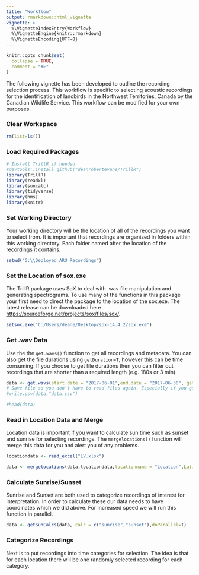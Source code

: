 ```yaml
---
title: "Workflow"
output: rmarkdown::html_vignette
vignette: >
  %\VignetteIndexEntry{Workflow}
  %\VignetteEngine{knitr::rmarkdown}
  %\VignetteEncoding{UTF-8}
---
```


```r
knitr::opts_chunk$set(
  collapse = TRUE,
  comment = "#>"
)
```

The following vignette has been developed to outline the recording selection process. This workflow is specific to selecting acoustic recordings for the identification of landbirds in the Northwest Territories, Canada by the Canadian Wildlife Service. This workflow can be modified for your own purposes.

### Clear Workspace

```r
rm(list=ls())
```

### Load Required Packages

```r
# Install TrillR if needed
#devtools::install_github("deanrobertevans/TrillR")
library(TrillR)
library(readxl)
library(suncalc)
library(tidyverse)
library(hms)
library(knitr)
```

### Set Working Directory

Your working directory will be the location of all of the recordings you want to select from. It is important that recordings are organized in folders within this working directory. Each folder named after the location of the recordings it contains.

```r
setwd("G:\\Deployed_ARU_Recordings")

```

### Set the Location of sox.exe

The TrillR package uses SoX to deal with .wav file manipulation and generating spectrograms. To use many of the functions in this package your first need to direct the package to the location of the sox.exe. The latest release can be downloaded here <https://sourceforge.net/projects/sox/files/sox/>.

```r
setsox.exe("C:/Users/deane/Desktop/sox-14.4.2/sox.exe")
```

### Get .wav Data

Use the the `get.wavs()` function to get all recordings and metadata. You can also get the file durations using `getDuration=T`, however this can be time consuming. If you choose to get file durations then you can filter out recordings that are shorter than a required length (e.g. 180s or 3 min).

```r
data <- get.wavs(start.date = "2017-06-01",end.date = "2017-06-30", getDuration=F, minduration = 180)
# Save file so you don't have to read files again. Especially if you got file durations.
#write.csv(data,"data.csv")

#head(data)

```


### Read in Location Data and Merge

Location data is important if you want to calculate sun time such as sunset and sunrise for selecting recordings. The `mergelocations()` function will merge this data for you and alert you of any problems.

```r

locationdata <- read_excel("LV.xlsx")

data <- mergelocations(data,locationdata,locationname = "Location",Latitude = "Latitude", Longitude = "Longitude")
```

### Calculate Sunrise/Sunset

Sunrise and Sunset are both used to categorize recordings of interest for interpretation. In order to calculate these our data needs to have coordinates which we did above. For increased speed we will run this function in parallel.

```r
data <- getSunCalcs(data, calc = c("sunrise","sunset"),doParallel=T)
```

### Categorize Recordings

Next is to put recordings into time categories for selection. The idea is that for each location there will be one randomly selected recording for each category.
